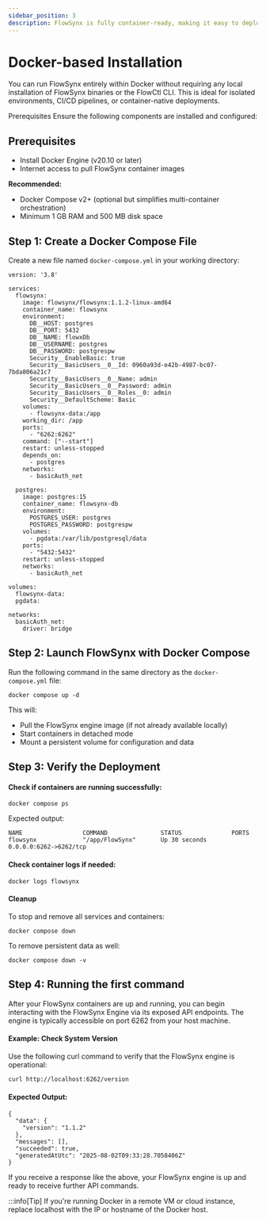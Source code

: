 ```yaml
---
sidebar_position: 3
description: FlowSynx is fully container-ready, making it easy to deploy in isolated, reproducible environments using Docker. This option is highly recommended for users looking to minimize conflicts, simplify upgrades, and ensure consistent behavior across development, staging, and production environments. Docker Compose configurations are also available for multi-container setups.
---
```


# Docker-based Installation

You can run FlowSynx entirely within Docker without requiring any local installation of FlowSynx binaries or the FlowCtl CLI. 
This is ideal for isolated environments, CI/CD pipelines, or container-native deployments.

Prerequisites
Ensure the following components are installed and configured:

## Prerequisites
- Install Docker Engine (v20.10 or later)
- Internet access to pull FlowSynx container images

**Recommended:**
- Docker Compose v2+ (optional but simplifies multi-container orchestration)
- Minimum 1 GB RAM and 500 MB disk space

## Step 1: Create a Docker Compose File
Create a new file named `docker-compose.yml` in your working directory:
```
version: '3.8'

services:
  flowsynx:
    image: flowsynx/flowsynx:1.1.2-linux-amd64
    container_name: flowsynx
    environment:
      DB__HOST: postgres
      DB__PORT: 5432
      DB__NAME: flowxDb
      DB__USERNAME: postgres
      DB__PASSWORD: postgrespw
      Security__EnableBasic: true
      Security__BasicUsers__0__Id: 0960a93d-e42b-4987-bc07-7bda806a21c7
      Security__BasicUsers__0__Name: admin
      Security__BasicUsers__0__Password: admin
      Security__BasicUsers__0__Roles__0: admin
      Security__DefaultScheme: Basic
    volumes:
      - flowsynx-data:/app
    working_dir: /app
    ports:
      - "6262:6262"
    command: ["--start"]
    restart: unless-stopped
    depends_on:
      - postgres
    networks:
      - basicAuth_net

  postgres:
    image: postgres:15
    container_name: flowsynx-db
    environment:
      POSTGRES_USER: postgres
      POSTGRES_PASSWORD: postgrespw
    volumes:
      - pgdata:/var/lib/postgresql/data
    ports:
      - "5432:5432"
    restart: unless-stopped
    networks:
      - basicAuth_net

volumes:
  flowsynx-data:
  pgdata:
  
networks:
  basicAuth_net:
    driver: bridge
```

## Step 2: Launch FlowSynx with Docker Compose
Run the following command in the same directory as the `docker-compose.yml` file:
```
docker compose up -d
```

This will:
- Pull the FlowSynx engine image (if not already available locally)
- Start containers in detached mode
- Mount a persistent volume for configuration and data

## Step 3: Verify the Deployment
#### Check if containers are running successfully:
```
docker compose ps
```

Expected output:
```
NAME                 COMMAND               STATUS              PORTS
flowsynx             "/app/FlowSynx"       Up 30 seconds       0.0.0.0:6262->6262/tcp
```

#### Check container logs if needed:
```
docker logs flowsynx
```

#### Cleanup
To stop and remove all services and containers:
```
docker compose down
```

To remove persistent data as well:
```
docker compose down -v
```

## Step 4: Running the first command
After your FlowSynx containers are up and running, you can begin interacting with the FlowSynx Engine via its exposed API endpoints. 
The engine is typically accessible on port 6262 from your host machine.

#### Example: Check System Version
Use the following curl command to verify that the FlowSynx engine is operational:

```bash
curl http://localhost:6262/version
```

#### Expected Output:
```
{
  "data": {
    "version": "1.1.2"
  },
  "messages": [],
  "succeeded": true,
  "generatedAtUtc": "2025-08-02T09:33:28.7058406Z"
}
```
If you receive a response like the above, your FlowSynx engine is up and ready to receive further API commands.

:::info[Tip]
If you're running Docker in a remote VM or cloud instance, replace localhost with the IP or hostname of the Docker host.